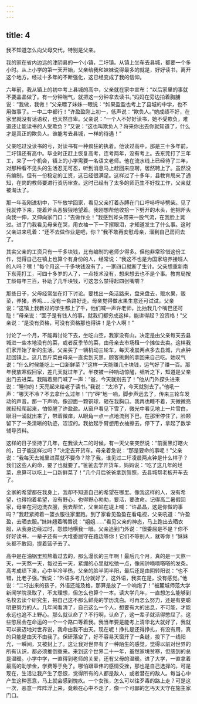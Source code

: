 ```yaml
---
---
---
```

title: 4
---




我不知道怎么向父母交代，特别是父亲。

我的家在省内边远的津阴县的一个小镇，二圩镇。从镇上坐车去县城，都要一个多小时。从上小学的第一天开始，父亲给我和妹妹说得最多的就是，好好读书，离开这个地方。经过十多年的不断强化，这已经变成了我的信仰。

六年前，我从镇上的初中考上县城的高中，父亲就在家中宣布：“以后家里的事就不要晶晶做了。有一分钟喘气，就把这一分钟拿去读书。”妈妈在旁边拍着胸脯说：“我做，我做！”父亲瞟了妹妹一眼说：“如果盈盈也考上了县城的中学，也不用做事了。一中二中都行！”许盈盈刚上初一，低声说：“欺负人。”她成绩不好，在家里就没有话语权，也天然自卑。父亲说：“一个人不好好读书，她不受欺负，难道还让能读书的人受欺负？”又说：“这也叫欺负人？将来你出去你就知道了，什么才是真正的欺负人。谁能考去县城，一样的待遇！”

父亲吃过没读书的亏，对读书有一种疯狂的执着。他读过高中，那是三十多年前，二圩镇还有高中。毕业时正赶上恢复高考，连考两年，没有考上。去东莞打了三年工，来了一个机会，镇上的小学需要一名语文老师。他在流水线上已经待了三年，对那种看不见头的生活忍无可忍，听到消息马上赶回来应聘，居然聘上了。虽然没有编制，但有一份稳定的工资，这已经很满足。这样过了十多年，县教育局来了通知，在岗的教师要进行资历审查。这时已经有了太多的师范生不好找工作，父亲就被淘汰了。

那一年我刚进初中，下午放学回家，看见父亲打着赤膊在门口呼哧呼哧劈柴。见了我就停下来，提着斧头恶狠狠地望着。我刚想帮他收拾一下劈开的木头，他把斧头向我一伸，又伸向家门口：“去做作业！”我感到斧头带来一股气流，在我脸上晃过。进了门我看见母亲在哭，用衣袖一下一下擦眼泪，才知道发生了什么事。这时父亲进来吼着：“还不去做作业是吧，你？”我不敢再安慰母亲，溜到自己房间去了。

其实父亲的工资只有一千多块钱，比有编制的老师少得多。但他非常珍惜这份工作，觉得自己在镇上也算个有身份的人，经常说：“我这不也是为国家培养接班人的人吗？嘿！”每个月这一千多块钱没有了，一家四口就断了生计。父亲想重新南下东莞打工，可四十多岁的人了，一点技术没有，想来想去也不是个事。教育局按工龄每年三百，补助了几千块钱，可这怎么禁得起四张嘴嚼？

那些日子，父母经常坐在灯下讨论。要找出一条活路来，盘来盘去，贩水果，贩菜，养猪，养鸡……没有一条路好走。母亲觉得做水果生意还可试试，父亲说：“这镇上我教过的学生都上了千，他们喊一声许老师，比抽我几个嘴巴还可耻！”母亲说：“面子是有钱人的事，就我们都穷成这样，能讲得起？没资格！”父亲说：“是没有资格，可没有资格那也得讲！是个人啊！”

讨论了一个月，不能再讨论下去，坐吃山空，我家没有山。决定是由父亲每天去县城进一些本地没有的菜，或者反季节的菜，由母亲去市场租一个摊位去卖。这样我们家开始了新的生活。父亲买了一辆机动三轮车，每天凌晨两点多去县城，六点钟赶回镇上。这几百斤菜由母亲一直卖到天黑，顾客挑剩的拿回来自己吃。她叹气说：“什么时候能吃上一口新鲜菜？”这样一天能赚几十块钱，运气好了赚一百。那年我放寒假回家，差几天就过年了。半夜被一种响动惊醒，细听之下，知道是父亲出门去进菜。我隔着房门喊了一声：“爸，今天就别去了！”他从门外探头进来说：“睡你的！天亮起来给老子读书。”我说：“太冷了，今天就别去了。”他吼一声：“哪天不冷？不去拿什么过年！”门“砰”地一响，脚步声远去了，传来三轮车发动的声音。那一下声响，像迎面一颗铜球，砸在我胸口。我再也睡不着，天微微亮就轻轻爬起来，怕惊醒了许盈盈。从窗户看见下雪了，微光中看见地上一片雪白，眼泪一涌就出来了，带着微痒，从眼角一点一点地流到下巴，在那里停住了，脸颊留下了一条清晰的轨迹，涩涩的。我抬起手臂想用衣袖擦去，停下了，拿起了数学辅导资料。

这样的日子坚持了几年，在我读大二的时候，有一天父亲突然说：“前面黑灯瞎火的，日子能这样过吗？”决定去开货车。母亲着急说：“那是要命的事呢！”父亲说：“我每天去城里进菜就不要命？除了我，谁见过二圩凌晨两点钟是什么样子？我们这些人的命，要了也就要了。”爸爸去学开货车，妈妈说：“吃了这几年的烂菜，总算可以吃上一口新鲜菜了！”几个月后爸爸拿到驾照，去县城帮老板开车去了。

全家的希望都在我身上，我却不知道自己的希望在哪里。像我这样的人，没有希望，也得抱着希望，没有野心，也得野心勃勃，要活，要改命。记得高二暑假回家，母亲在河边洗衣服，我去帮忙，父亲站在堤上喊：“许晶晶，这是你做的事吗？”我赶紧挎着一篮衣服往家里跑。到了家看见盈盈在看电视，父亲吼道：“许盈盈，去晒衣服。”妹妹翘着嘴唇说：“姐姐……”看见父亲的神态，马上跑出去晒衣服，从我身边经过时，怨恨地横我一眼。父亲追到门外说：“很委屈是不是？你不好好读书，一辈子还有一大堆委屈守在路边等你！它们不等别人，就等你！”妹妹头都不敢回，提着篮子去了。

高中是在油锅里煎熬着过去的，那么漫长的三年啊！最后几个月，真的是一天熬一天，一天熬一天，每过去一天，紧绷的心里就松弛一点，像闹钟嘀嘀嗒嗒的发条。高考成绩下来，心中半冷半热，父亲的脸半阴半阳，最后还是由阴转阳说：“也不错，比老子强。”我说：“外语多考几分就好了，这外语，我实在是，没有感觉。”他说：“二圩出来的孩子，外语还能及格，那算是放了一个响炮了！”被麓城师范大学新闻学院录取了，不太理想，但怎么也算个一本。读大学几年，一直想怎么能够到名校去读个研究生，把自己这不那么鲜亮的学历洗白。可再怎么努力，还是有更聪明更努力的人。几年间看清了，自己这么一个人，想要有大的出息，不可能，才能永远也追不上野心。那么就认命了？不行啊，认命了，这一辈子就活得憋屈了。这些憋屈会在命运的一个一个路口等着我。我当年要是能考上清华北大就好了，我就可以豪迈地对世界说，我命由我不由天。现在呢！挣扎是还得挣扎，有没有用，真的只能是由天不由我了。保研落空了，好不容易天窗开了一条缝，投下了一线阳光，一瞬间，又被封上了。这让我对世界有了一种陌生的感觉，觉得以前对世界的所有认识，都必须推倒重来。来到这个世界二十一年，虽然家境贫寒，但感到的总是温暖。小学中学，一直得到老师的关爱，还有父母的温暖。进了大学，一直拿着最高的助学金，学费等于免了。哪怕跟章伟的感情受挫，那也是自己选择的。可是现在，生活让我产生了怨恨，觉得所有的人都是敌人，或者潜在的敌人。每当心中产生这种恶意，马上就会感到愧疚。一个女孩，怎么可以往歹毒的路上走？可是这一次，恶意一阵阵浮上来，竟赖在心中不走了，像一个可鄙的乞丐天天守在施主家门口。